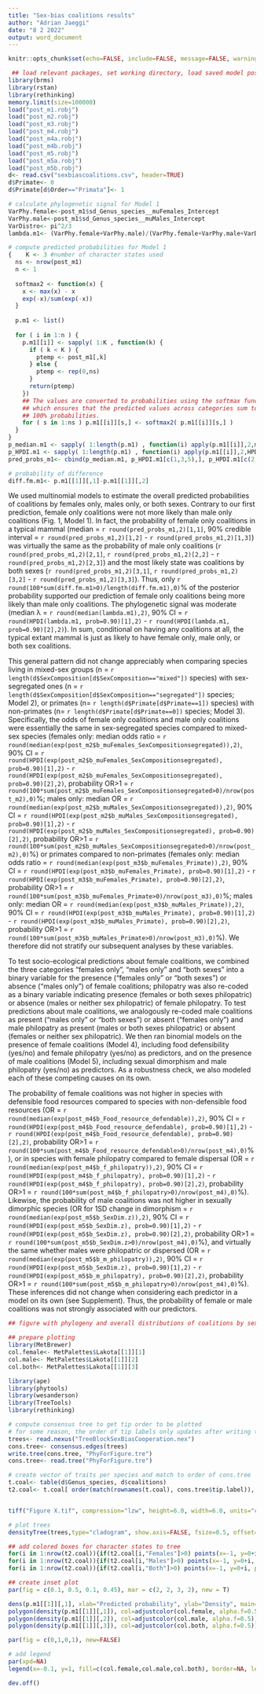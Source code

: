 ```yaml
---
title: "Sex-bias coalitions results"
author: "Adrian Jaeggi"
date: "8 2 2022"
output: word_document
---
```


```r
knitr::opts_chunk$set(echo=FALSE, include=FALSE, message=FALSE, warning=FALSE)
```

```r
 ## load relevant packages, set working directory, load saved model posteriors
library(brms)
library(rstan)
library(rethinking)
memory.limit(size=100000)
load("post_m1.robj")
load("post_m2.robj")
load("post_m3.robj")
load("post_m4.robj")
load("post_m4a.robj")
load("post_m4b.robj")
load("post_m5.robj")
load("post_m5a.robj")
load("post_m5b.robj")
d<- read.csv("sexbiascoalitions.csv", header=TRUE)
d$Primate<- 0
d$Primate[d$Order=="Primata"]<- 1

```

```r
# calculate phylogenetic signal for Model 1
VarPhy.female<-post_m1$sd_Genus_species__muFemales_Intercept
VarPhy.male<-post_m1$sd_Genus_species__muMales_Intercept
VarDistro<- pi^2/3
lambda.m1<- (VarPhy.female+VarPhy.male)/(VarPhy.female+VarPhy.male+VarDistro)

# compute predicted probabilities for Model 1
{    K <- 3 #number of character states used
  ns <- nrow(post_m1)
  n <- 1
  
  softmax2 <- function(x) {
    x <- max(x) - x
    exp(-x)/sum(exp(-x))
  }
  
  p.m1 <- list()
  
  for ( i in 1:n ) {
    p.m1[[i]] <- sapply( 1:K , function(k) {
      if ( k < K ) {
        ptemp <- post_m1[,k] 
      } else {
        ptemp <- rep(0,ns)
      }
      return(ptemp)
    })
    ## The values are converted to probabilities using the softmax function
    ## which ensures that the predicted values across categories sum to
    ## 100% probabilities.
    for ( s in 1:ns ) p.m1[[i]][s,] <- softmax2( p.m1[[i]][s,] )
  }
}
p_median.m1 <- sapply( 1:length(p.m1) , function(i) apply(p.m1[[i]],2,median) )
p_HPDI.m1 <- sapply( 1:length(p.m1) , function(i) apply(p.m1[[i]],2,HPDI, prob=0.90) )
pred_probs_m1<- cbind(p_median.m1, p_HPDI.m1[c(1,3,5),], p_HPDI.m1[c(2,4,6),])

# probability of difference
diff.fm.m1<- p.m1[[1]][,1]-p.m1[[1]][,2]

```

We used multinomial models to estimate the overall predicted probabilities of coalitions by females only, males only, or both sexes. Contrary to our first prediction, female only coalitions were not more likely than male only coalitions (Fig. 1, Model 1). In fact, the probability of female only coalitions in a typical mammal (median = `r round(pred_probs_m1,2)[1,1]`, 90% credible interval = `r round(pred_probs_m1,2)[1,2]` - `r round(pred_probs_m1,2)[1,3]`) was virtually the same as the probability of male only coalitions (`r round(pred_probs_m1,2)[2,1]`, `r round(pred_probs_m1,2)[2,2]` - `r round(pred_probs_m1,2)[2,3]`) and the most likely state was coalitions by both sexes (`r round(pred_probs_m1,2)[3,1]`, `r round(pred_probs_m1,2)[3,2]` - `r round(pred_probs_m1,2)[3,3]`). Thus, only `r round(100*sum(diff.fm.m1>0)/length(diff.fm.m1),0)`% of the posterior probability supported our prediction of female only coalitions being more likely than male only coalitions. The phylogenetic signal was moderate (median λ = `r round(median(lambda.m1),2)`, 90% CI = `r round(HPDI(lambda.m1, prob=0.90)[1],2)` - `r round(HPDI(lambda.m1, prob=0.90)[2],2)`). In sum, conditional on having any coalitions at all, the typical extant mammal is just as likely to have female only, male only, or both sex coalitions. 

This general pattern did not change appreciably when comparing species living in mixed-sex groups (n = `r length(d$SexComposition[d$SexComposition=="mixed"])` species) with sex-segregated ones (n = `r length(d$SexComposition[d$SexComposition=="segregated"])` species; Model 2), or primates (n= `r length(d$Primate[d$Primate==1])` species) with non-primates (n= `r length(d$Primate[d$Primate==0])` species; Model 3). Specifically, the odds of female only coalitions and male only coalitions were essentially the same in sex-segregated species compared to mixed-sex species (females only: median odds ratio = `r round(median(exp(post_m2$b_muFemales_SexCompositionsegregated)),2)`, 90% CI = `r round(HPDI(exp(post_m2$b_muFemales_SexCompositionsegregated), prob=0.90)[1],2)` - `r round(HPDI(exp(post_m2$b_muFemales_SexCompositionsegregated), prob=0.90)[2],2)`, probability OR>1 = `r round(100*sum(post_m2$b_muFemales_SexCompositionsegregated>0)/nrow(post_m2),0)`%; males only: median OR = `r round(median(exp(post_m2$b_muMales_SexCompositionsegregated)),2)`, 90% CI = `r round(HPDI(exp(post_m2$b_muMales_SexCompositionsegregated), prob=0.90)[1],2)` - `r round(HPDI(exp(post_m2$b_muMales_SexCompositionsegregated), prob=0.90)[2],2)`, probability OR>1 = `r round(100*sum(post_m2$b_muMales_SexCompositionsegregated>0)/nrow(post_m2),0)`%) or primates compared to non-primates (females only: median odds ratio = `r round(median(exp(post_m3$b_muFemales_Primate)),2)`, 90% CI = `r round(HPDI(exp(post_m3$b_muFemales_Primate), prob=0.90)[1],2)` - `r round(HPDI(exp(post_m3$b_muFemales_Primate), prob=0.90)[2],2)`, probability OR>1 = `r round(100*sum(post_m3$b_muFemales_Primate>0)/nrow(post_m3),0)`%; males only: median OR = `r round(median(exp(post_m3$b_muMales_Primate)),2)`, 90% CI = `r round(HPDI(exp(post_m3$b_muMales_Primate), prob=0.90)[1],2)` - `r round(HPDI(exp(post_m3$b_muMales_Primate), prob=0.90)[2],2)`, probability OR>1 = `r round(100*sum(post_m3$b_muMales_Primate>0)/nrow(post_m3),0)`%). We therefore did not stratify our subsequent analyses by these variables.

To test socio-ecological predictions about female coalitions, we combined the three categories "females only", "males only" and "both sexes" into a binary variable for the presence ("females only" or "both sexes") or absence ("males only") of female coalitions; philopatry was also re-coded as a binary variable indicating presence (females or both sexes philopatric) or absence (males or neither sex philopatric) of female philopatry. To test predictions about male coalitions, we analogously re-coded male coalitions as present ("males only" or "both sexes") or absent ("females only") and male philopatry as present (males or both sexes philopatric) or absent (females or neither sex philopatric). We then ran binomial models on the presence of female coalitions (Model 4), including food defensibility (yes/no) and female philopatry (yes/no) as predictors, and on the presence of male coalitions (Model 5), including sexual dimorphism and male philopatry (yes/no) as predictors. As a robustness check, we also modeled each of these competing causes on its own. 

The probability of female coalitions was not higher in species with defensible food resources compared to species with non-defensible food resources (OR = `r round(median(exp(post_m4$b_Food_resource_defendable)),2)`, 90% CI = `r round(HPDI(exp(post_m4$b_Food_resource_defendable), prob=0.90)[1],2)` - `r round(HPDI(exp(post_m4$b_Food_resource_defendable), prob=0.90)[2],2)`, probability OR>1 = `r round(100*sum(post_m4$b_Food_resource_defendable>0)/nrow(post_m4),0)`%), or in species with female philopatry compared to female dispersal (OR = `r round(median(exp(post_m4$b_f_philopatry)),2)`, 90% CI = `r round(HPDI(exp(post_m4$b_f_philopatry), prob=0.90)[1],2)` - `r round(HPDI(exp(post_m4$b_f_philopatry), prob=0.90)[2],2)`, probability OR>1 = `r round(100*sum(post_m4$b_f_philopatry>0)/nrow(post_m4),0)`%). Likewise, the probability of male coalitions was not higher in sexually dimorphic species (OR for 1SD change in dimorphism = `r round(median(exp(post_m5$b_SexDim.z)),2)`, 90% CI = `r round(HPDI(exp(post_m5$b_SexDim.z), prob=0.90)[1],2)` - `r round(HPDI(exp(post_m5$b_SexDim.z), prob=0.90)[2],2)`, probability OR>1 = `r round(100*sum(post_m5$b_SexDim.z>0)/nrow(post_m4),0)`%), and virtually the same whether males were philopatric or dispersed (OR = `r round(median(exp(post_m5$b_m_philopatry)),2)`, 90% CI = `r round(HPDI(exp(post_m5$b_SexDim.z), prob=0.90)[1],2)` - `r round(HPDI(exp(post_m5$b_m_philopatry), prob=0.90)[2],2)`, probability OR>1 = `r round(100*sum(post_m5$b_m_philopatry>0)/nrow(post_m4),0)`%). These inferences did not change when considering each predictor in a model on its own (see Supplement). Thus, the probability of female or male coalitions was not strongly associated with our predictors.

```r
## figure with phylogeny and overall distributions of coalitions by sex

## prepare plotting
library(MetBrewer)
col.female<- MetPalettes$Lakota[[1]][1]
col.male<- MetPalettes$Lakota[[1]][2]
col.both<- MetPalettes$Lakota[[1]][3]

library(ape)
library(phytools)
library(wesanderson)
library(TreeTools)
library(rethinking)

# compute consensus tree to get tip order to be plotted
# for some reason, the order of tip labels only updates after writing the tree -> write and re-read
trees<- read.nexus("TreeBlockSexBiasCooperation.nex")
cons.tree<- consensus.edges(trees)
write.tree(cons.tree, "PhyForFigure.tre")
cons.tree<- read.tree("PhyForFigure.tre")

# create vector of traits per species and match to order of cons.tree
t.coal<- table(d$Genus_species, d$coalitions)
t2.coal<- t.coal[ order(match(rownames(t.coal), cons.tree$tip.label)), ]


tiff("Figure X.tif", compression="lzw", height=6.0, width=6.0, units="cm", res=600, pointsize=5)

# plot trees
densityTree(trees,type="cladogram", show.axis=FALSE, fsize=0.5, offset=0.25, lwd=1, col="black")

## add colored boxes for character states to tree
for(i in 1:nrow(t2.coal)){if(t2.coal[i,"Females"]>0) points(x=-1, y=0+i, pch=15, cex=0.7, col=col.female)}
for(i in 1:nrow(t2.coal)){if(t2.coal[i,"Males"]>0) points(x=-1, y=0+i, pch=15, cex=0.7, col=col.male)}
for(i in 1:nrow(t2.coal)){if(t2.coal[i,"Both"]>0) points(x=-1, y=0+i, pch=15, cex=0.7, col=col.both)}

## create inset plot
par(fig = c(0.1, 0.5, 0.1, 0.45), mar = c(2, 2, 3, 2), new = T)

dens(p.m1[[1]][,1], xlab="Predicted probability", ylab="Density", main="", col="white", ylim=c(0,2.5), xlim=c(0,1))
polygon(density(p.m1[[1]][,1]), col=adjustcolor(col.female, alpha.f=0.5))
polygon(density(p.m1[[1]][,2]), col=adjustcolor(col.male, alpha.f=0.5))
polygon(density(p.m1[[1]][,3]), col=adjustcolor(col.both, alpha.f=0.5))

par(fig = c(0,1,0,1), new=FALSE)

# add legend
par(xpd=NA)
legend(x=-0.1, y=1, fill=c(col.female,col.male,col.both), border=NA, legend=c("Females only", "Males only", "Both sexes"), bty="n")

dev.off()



```


